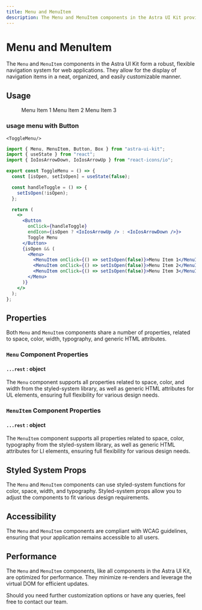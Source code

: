 ```yaml
---
title: Menu and MenuItem
description: The Menu and MenuItem components in the Astra UI Kit provide a flexible navigation system for web applications.
---
```



# Menu and MenuItem

<NextSeo
  title="Menu and MenuItem Components - Astra UI Kit"
  description="The Menu and MenuItem components in the Astra UI Kit provide a flexible navigation system for web applications."
/>

The `Menu` and `MenuItem` components in the Astra UI Kit form a robust, flexible navigation system for web applications. They allow for the display of navigation items in a neat, organized, and easily customizable manner.

## Usage


<Menu sx={{ color: "black" }}>
  <MenuItem>Menu Item 1</MenuItem>
  <MenuItem>Menu Item 2</MenuItem>
  <MenuItem>Menu Item 3</MenuItem>
</Menu>

### usage menu with Button

    <ToggleMenu/>

```jsx
import { Menu, MenuItem, Button, Box } from "astra-ui-kit";
import { useState } from "react";
import { IoIosArrowDown, IoIosArrowUp } from "react-icons/io";

export const ToggleMenu = () => {
  const [isOpen, setIsOpen] = useState(false);

  const handleToggle = () => {
    setIsOpen(!isOpen);
  };

  return (
    <>
      <Button
        onClick={handleToggle}
        endIcon={isOpen ? <IoIosArrowUp /> : <IoIosArrowDown />}>
        Toggle Menu
      </Button>
      {isOpen && (
        <Menu>
          <MenuItem onClick={() => setIsOpen(false)}>Menu Item 1</MenuItem>
          <MenuItem onClick={() => setIsOpen(false)}>Menu Item 2</MenuItem>
          <MenuItem onClick={() => setIsOpen(false)}>Menu Item 3</MenuItem>
        </Menu>
      )}
    </>
  );
};
```

## Properties

Both `Menu` and `MenuItem` components share a number of properties, related to space, color, width, typography, and generic HTML attributes.

### `Menu` Component Properties

#### `...rest` : object

The `Menu` component supports all properties related to space, color, and width from the styled-system library, as well as generic HTML attributes for UL elements, ensuring full flexibility for various design needs.

### `MenuItem` Component Properties

#### `...rest` : object

The `MenuItem` component supports all properties related to space, color, typography from the styled-system library, as well as generic HTML attributes for LI elements, ensuring full flexibility for various design needs.

## Styled System Props

The `Menu` and `MenuItem` components can use styled-system functions for color, space, width, and typography. Styled-system props allow you to adjust the components to fit various design requirements.

## Accessibility

The `Menu` and `MenuItem` components are compliant with WCAG guidelines, ensuring that your application remains accessible to all users.

## Performance

The `Menu` and `MenuItem` components, like all components in the Astra UI Kit, are optimized for performance. They minimize re-renders and leverage the virtual DOM for efficient updates.

Should you need further customization options or have any queries, feel free to contact our team.
